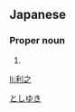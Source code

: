 ==Japanese==
{{ja-kanjitab|利|之}}

===Proper noun===
{{ja-pos|proper|としゆき}}

# {{given name|male|lang=ja}}

[[Category:Japanese male given names|としゆき]]

[[li:利之]]